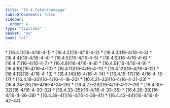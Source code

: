 ```yaml
---
title: "16.4 Catutthavagga"
tableOfContents: false
sidebar:
  order: 4
type: "tipitaka"
basket: "su"
book: "a1"
---
```



<DynamicBreadcrumb />



<TableOfContents book="a1" section="16.4">
* [16.4.1](16-4/16-4-1)
* [16.4.2](16-4/16-4-2)
* [16.4.3](16-4/16-4-3)
* [16.4.4](16-4/16-4-4)
* [16.4.5](16-4/16-4-5)
* [16.4.6](16-4/16-4-6)
* [16.4.7](16-4/16-4-7)
* [16.4.8](16-4/16-4-8)
* [16.4.9](16-4/16-4-9)
* [16.4.10](16-4/16-4-10)
* [16.4.11](16-4/16-4-11)
* [16.4.12](16-4/16-4-12)
* [16.4.13](16-4/16-4-13)
* [16.4.14](16-4/16-4-14)
* [16.4.15–17](16-4/16-4-15–17)
* [16.4.18–20](16-4/16-4-18–20)
* [16.4.21–23](16-4/16-4-21–23)
* [16.4.24–26](16-4/16-4-24–26)
* [16.4.27–29](16-4/16-4-27–29)
* [16.4.30–32](16-4/16-4-30–32)
* [16.4.33–35](16-4/16-4-33–35)
* [16.4.36–38](16-4/16-4-36–38)
* [16.4.39–41](16-4/16-4-39–41)
* [16.4.42–44](16-4/16-4-42–44)
</TableOfContents>